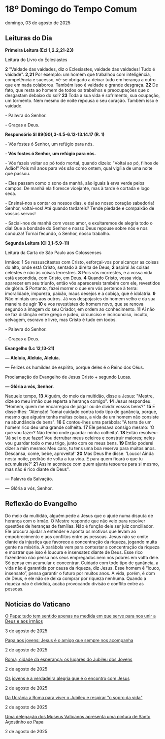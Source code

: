 
# 18º Domingo do Tempo Comum

domingo, 03 de agosto de 2025

## Leituras do Dia

**Primeira Leitura (Ecl 1,2.2,21-23)** 

Leitura do Livro do Eclesiastes

**2** "Vaidade das vaidades, diz o Eclesiastes, vaidade das vaidades! Tudo é vaidade". **2,21** Por exemplo: um homem que trabalhou com inteligência, competência e sucesso, vê-se obrigado a deixar tudo em herança a outro que em nada colaborou. Também isso é vaidade e grande desgraça. **22** De fato, que resta ao homem de todos os trabalhos e preocupações que o desgastam debaixo do sol? **23** Toda a sua vida é sofrimento, sua ocupação, um tormento. Nem mesmo de noite repousa o seu coração. Também isso é vaidade.

\- Palavra do Senhor.

\- Graças a Deus.

**Responsório Sl 89(90),3-4.5-6.12-13.14.17 (R. 1)** 

\- Vós fostes ó Senhor, um refúgio para nós.

**\- Vós fostes ó Senhor, um refúgio para nós.** 

\- Vós fazeis voltar ao pó todo mortal, quando dizeis: "Voltai ao pó, filhos de Adão!" Pois mil anos para vós são como ontem, qual vigília de uma noite que passou. 

\- Eles passam como o sono da manhã, são iguais à erva verde pelos campos: De manhã ela floresce vicejante, mas à tarde é cortada e logo seca.

\- Ensinai-nos a contar os nossos dias, e dai ao nosso coração sabedoria! Senhor, voltai-vos! Até quando tardareis? Tende piedade e compaixão de vossos servos! 

\- Saciai-nos de manhã com vosso amor, e exultaremos de alegria todo o dia! Que a bondade do Senhor e nosso Deus repouse sobre nós e nos conduza! Tornai fecundo, ó Senhor, nosso trabalho. 

**Segunda Leitura (Cl 3,1-5.9-11)** 

Leitura da Carta de São Paulo aos Colossenses

Irmãos: **1** Se ressuscitastes com Cristo, esforçai-vos por alcançar as coisas do alto, onde está Cristo, sentado à direita de Deus; **2** aspirai às coisas celestes e não às coisas terrestres. **3** Pois vós morrestes, e a vossa vida está escondida, com Cristo, em Deus. **4** Quando Cristo, vossa vida, aparecer em seu triunfo, então vós aparecereis também com ele, revestidos de glória. **5** Portanto, fazei morrer o que em vós pertence à terra: imoralidade, impureza, paixão, maus desejos e a cobiça, que é idolatria. **9** Não mintais uns aos outros. Já vos despojastes do homem velho e da sua maneira de agir **10** e vos revestistes do homem novo, que se renova segundo a imagem do seu Criador, em ordem ao conhecimento. **11** Aí não se faz distinção entre grego e judeu, circunciso e incircunciso, inculto, selvagem, escravo e livre, mas Cristo é tudo em todos.

\- Palavra do Senhor.

\- Graças a Deus.

**Evangelho (Lc 12,13-21)** 

**— Aleluia, Aleluia, Aleluia.** 

— Felizes os humildes de espírito, porque deles é o Reino dos Céus.

Proclamação do Evangelho de Jesus Cristo + segundo Lucas.

**— Glória a vós, Senhor.** 

Naquele tempo, **13** Alguém, do meio da multidão, disse a Jesus: "Mestre, dize ao meu irmão que reparta a herança comigo". **14** Jesus respondeu: "Homem, quem me encarregou de julgar ou de dividir vossos bens?" **15** E disse-lhes: "Atenção! Tomai cuidado contra todo tipo de ganância, porque, mesmo que alguém tenha muitas coisas, a vida de um homem não consiste na abundância de bens". **16** E contou-lhes uma parábola: "A terra de um homem rico deu uma grande colheita. **17** Ele pensava consigo mesmo: 'O que vou fazer? Não tenho onde guardar minha colheita'. **18** Então resolveu: 'Já sei o que fazer! Vou derrubar meus celeiros e construir maiores; neles vou guardar todo o meu trigo, junto com os meus bens. **19** Então poderei dizer a mim mesmo: Meu caro, tu tens uma boa reserva para muitos anos. Descansa, come, bebe, aproveita!' **20** Mas Deus lhe disse: 'Louco! Ainda nesta noite, pedirão de volta a tua vida. E para quem ficará o que tu acumulaste?' **21** Assim acontece com quem ajunta tesouros para si mesmo, mas não é rico diante de Deus".

 — Palavra da Salvação.

 — Glória a vós, Senhor.

## Reflexão do Evangelho

 Do meio da multidão, alguém pede a Jesus que o ajude numa disputa de herança com o irmão. O Mestre responde que não veio para resolver questões de heranças de famílias. Não é função dele ser juiz conciliador. Ele procura ajudar a entender e aponta os motivos que levam ao empobrecimento e aos conflitos entre as pessoas. Jesus não se omite diante da injustiça que favorece a concentração da riqueza, jogando muita gente na miséria. A parábola vem para contestar a concentração da riqueza e mostrar que isso é loucura e insensatez diante de Deus. Esse rico fazendeiro não pensa nos seus empregados nem nos pobres em volta dele. Só pensa em acumular e concentrar. Cuidado com todo tipo de ganância, a vida não é garantida por causa da riqueza, diz Jesus. Esse homem é “louco, insensato”, pensa garantir o futuro por muitos anos. A vida, porém, é dom de Deus, e ele não se deixa comprar por riqueza nenhuma. Quando a riqueza não é dividida, acaba provocando divisão e conflito entre as pessoas.

## Notícias do Vaticano

[O Papa: tudo tem sentido apenas na medida em que serve para nos unir a Deus e aos irmãos](https://www.vaticannews.va/pt/papa/news/2025-08/papa-leao-missa-tor-vergata-jubileu-jovens-deus-irmaos-sentido.html) 

3 de agosto de 2025

[Papa aos jovens: Jesus é o amigo que sempre nos acompanha](https://www.vaticannews.va/pt/papa/news/2025-08/papa-leao-xiv-vigilia-tor-vergata-jovens-jubileu.html) 

2 de agosto de 2025

[Roma, cidade da esperança: os lugares do Jubileu dos Jovens](https://www.vaticannews.va/pt/vaticano/news/2025-08/roma-cidade-esperanca-lugares-jubileu-jovens.html) 

2 de agosto de 2025

[Os jovens e a verdadeira alegria que é o encontro com Jesus](https://www.vaticannews.va/pt/papa/news/2025-08/jubileu-jovens-papas-verdadeira-alegria-encontro-jesus.html) 

2 de agosto de 2025

[Da Ucrânia a Roma para viver o Jubileu e respirar "o sopro da vida"](https://www.vaticannews.va/pt/igreja/news/2025-08/ucrania-jubileu-jovens-roma-igreja-guerra-esperanca-fe.html) 

2 de agosto de 2025

[Uma delegação dos Museus Vaticanos apresenta uma pintura de Santo Agostinho ao Papa](https://www.vaticannews.va/pt/papa/news/2025-08/papa-museus-vaticanos-presente-quadro-santo-agostinho.html) 

2 de agosto de 2025